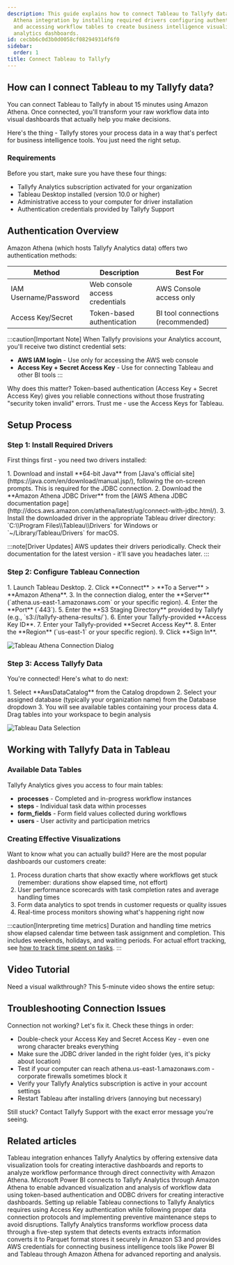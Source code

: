 ```yaml
---
description: This guide explains how to connect Tableau to Tallyfy data through Amazon
  Athena integration by installing required drivers configuring authentication credentials
  and accessing workflow tables to create business intelligence visualizations and
  analytics dashboards.
id: cecbb6c0d3b0d0058cf082949314f6f0
sidebar:
  order: 1
title: Connect Tableau to Tallyfy
---
```



## How can I connect Tableau to my Tallyfy data?

You can connect Tableau to Tallyfy in about 15 minutes using Amazon Athena. Once connected, you'll transform your raw workflow data into visual dashboards that actually help you make decisions.

Here's the thing - Tallyfy stores your process data in a way that's perfect for business intelligence tools. You just need the right setup.

### Requirements

Before you start, make sure you have these four things:

- Tallyfy Analytics subscription activated for your organization
- Tableau Desktop installed (version 10.0 or higher)
- Administrative access to your computer for driver installation
- Authentication credentials provided by Tallyfy Support

## Authentication Overview

Amazon Athena (which hosts Tallyfy Analytics data) offers two authentication methods:

| Method | Description | Best For |
|--------|-------------|----------|
| IAM Username/Password | Web console access credentials | AWS Console access only |
| Access Key/Secret | Token-based authentication | BI tool connections (recommended) |

:::caution[Important Note]
When Tallyfy provisions your Analytics account, you'll receive two distinct credential sets:
- **AWS IAM login** - Use only for accessing the AWS web console 
- **Access Key + Secret Access Key** - Use for connecting Tableau and other BI tools
:::

Why does this matter? Token-based authentication (Access Key + Secret Access Key) gives you reliable connections without those frustrating "security token invalid" errors. Trust me - use the Access Keys for Tableau.

## Setup Process

### Step 1: Install Required Drivers

First things first - you need two drivers installed:

<Steps>
1. Download and install **64-bit Java** from [Java's official site](https://java.com/en/download/manual.jsp/), following the on-screen prompts. This is required for the JDBC connection.
2. Download the **Amazon Athena JDBC Driver** from the [AWS Athena JDBC documentation page](http://docs.aws.amazon.com/athena/latest/ug/connect-with-jdbc.html/).
3. Install the downloaded driver in the appropriate Tableau driver directory: `C:\\Program Files\\Tableau\\Drivers` for Windows or `~/Library/Tableau/Drivers` for macOS.
</Steps>

:::note[Driver Updates]
AWS updates their drivers periodically. Check their documentation for the latest version - it'll save you headaches later.
:::

### Step 2: Configure Tableau Connection

<Steps>
1. Launch Tableau Desktop.
2. Click **Connect** > **To a Server** > **Amazon Athena**.
3. In the connection dialog, enter the **Server** (`athena.us-east-1.amazonaws.com` or your specific region).
4. Enter the **Port** (`443`).
5. Enter the **S3 Staging Directory** provided by Tallyfy (e.g., `s3://tallyfy-athena-results/`).
6. Enter your Tallyfy-provided **Access Key ID**.
7. Enter your Tallyfy-provided **Secret Access Key**.
8. Enter the **Region** (`us-east-1` or your specific region).
9. Click **Sign In**.
</Steps>

![Tableau Athena Connection Dialog](https://screenshots.tallyfy.com/tableau-athena-connection.png)

### Step 3: Access Tallyfy Data

You're connected! Here's what to do next:

<Steps>
1. Select **AwsDataCatalog** from the Catalog dropdown
2. Select your assigned database (typically your organization name) from the Database dropdown
3. You will see available tables containing your process data
4. Drag tables into your workspace to begin analysis
</Steps>

![Tableau Data Selection](https://screenshots.tallyfy.com/tableau-data-selection.png)

## Working with Tallyfy Data in Tableau

### Available Data Tables

Tallyfy Analytics gives you access to four main tables:

- **processes** - Completed and in-progress workflow instances
- **steps** - Individual task data within processes
- **form_fields** - Form field values collected during workflows
- **users** - User activity and participation metrics

### Creating Effective Visualizations

Want to know what you can actually build? Here are the most popular dashboards our customers create:

1. Process duration charts that show exactly where workflows get stuck (remember: durations show elapsed time, not effort)
2. User performance scorecards with task completion rates and average handling times
3. Form data analytics to spot trends in customer requests or quality issues
4. Real-time process monitors showing what's happening right now

:::caution[Interpreting time metrics]
Duration and handling time metrics show elapsed calendar time between task assignment and completion. This includes weekends, holidays, and waiting periods. For actual effort tracking, see [how to track time spent on tasks](/products/pro/tutorials/how-to/track-time-in-tasks/#analytics-timestamps-inherit-these-challenges).
:::

## Video Tutorial

Need a visual walkthrough? This 5-minute video shows the entire setup:

<lite-vimeo videoid="359349723"></lite-vimeo>

## Troubleshooting Connection Issues

Connection not working? Let's fix it. Check these things in order:

- Double-check your Access Key and Secret Access Key - even one wrong character breaks everything
- Make sure the JDBC driver landed in the right folder (yes, it's picky about location)
- Test if your computer can reach athena.us-east-1.amazonaws.com - corporate firewalls sometimes block it
- Verify your Tallyfy Analytics subscription is active in your account settings
- Restart Tableau after installing drivers (annoying but necessary)

Still stuck? Contact Tallyfy Support with the exact error message you're seeing.


## Related articles
<CardGrid>
<LinkTitleCard header="<b>Analytics > Tableau</b>" href="/products/pro/integrations/analytics/tableau/" > Tableau integration enhances Tallyfy Analytics by offering extensive data visualization tools for creating interactive dashboards and reports to analyze workflow performance through direct connectivity with Amazon Athena. </LinkTitleCard>
<LinkTitleCard header="<b>Powerbi > Connect Power BI</b>" href="/products/pro/integrations/analytics/powerbi/how-to-analyze-tallyfy-workflows-with-power-bi/" > Microsoft Power BI connects to Tallyfy Analytics through Amazon Athena to enable advanced visualization and analysis of workflow data using token-based authentication and ODBC drivers for creating interactive dashboards. </LinkTitleCard>
<LinkTitleCard header="<b>Tableau > Troubleshoot issues</b>" href="/products/pro/integrations/analytics/tableau/how-to-troubleshoot-data-connection-issues-in-tallyfy/" > Setting up reliable Tableau connections to Tallyfy Analytics requires using Access Key authentication while following proper data connection protocols and implementing preventive maintenance steps to avoid disruptions. </LinkTitleCard>
<LinkTitleCard header="<b>Analytics > How Tallyfy Analytics works</b>" href="/products/pro/integrations/analytics/how-does-tallyfy-analytics-process-my-data/" > Tallyfy Analytics transforms workflow process data through a five-step system that detects events extracts information converts it to Parquet format stores it securely in Amazon S3 and provides AWS credentials for connecting business intelligence tools like Power BI and Tableau through Amazon Athena for advanced reporting and analysis. </LinkTitleCard>
</CardGrid>